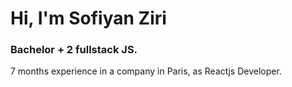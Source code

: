 # Hi, I'm Sofiyan Ziri

### Bachelor + 2 fullstack JS.

7 months experience in a company in Paris, as Reactjs Developer.
